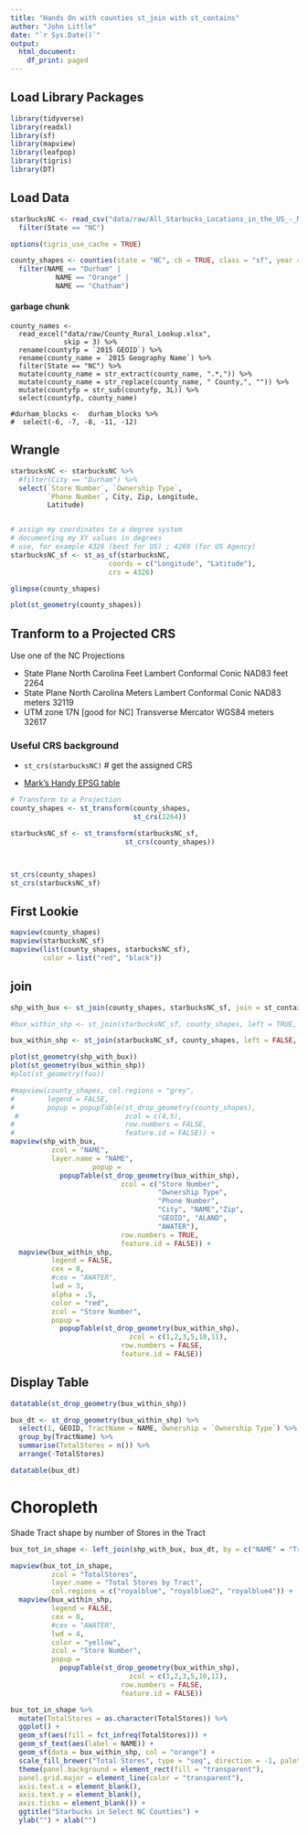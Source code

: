 ```yaml
---
title: "Hands On with counties st_join with st_contains"
author: "John Little"
date: "`r Sys.Date()`"
output:
  html_document:
    df_print: paged
---
```


## Load Library Packages

```r
library(tidyverse)
library(readxl)
library(sf)
library(mapview)
library(leafpop)
library(tigris)
library(DT)
```


## Load Data

```r
starbucksNC <- read_csv("data/raw/All_Starbucks_Locations_in_the_US_-_Map.csv") %>% 
  filter(State == "NC")

options(tigris_use_cache = TRUE)

county_shapes <- counties(state = "NC", cb = TRUE, class = "sf", year = 2014) %>% 
  filter(NAME == "Durham" | 
           NAME == "Orange" | 
           NAME == "Chatham")
```


#### garbage chunk

```
county_names <- 
  read_excel("data/raw/County_Rural_Lookup.xlsx", 
             skip = 3) %>% 
  rename(countyfp = `2015 GEOID`) %>% 
  rename(county_name = `2015 Geography Name`) %>% 
  filter(State == "NC") %>% 
  mutate(county_name = str_extract(county_name, ".*,")) %>%
  mutate(county_name = str_replace(county_name, " County,", "")) %>% 
  mutate(countyfp = str_sub(countyfp, 3L)) %>% 
  select(countyfp, county_name) 

#durham_blocks <-  durham_blocks %>%  
#  select(-6, -7, -8, -11, -12)
```


## Wrangle

```r
starbucksNC <- starbucksNC %>% 
  #filter(City == "Durham") %>% 
  select(`Store Number`, `Ownership Type`,
         `Phone Number`, City, Zip, Longitude,
         Latitude)


# assign my coordinates to a degree system
# documenting my XY values in degrees
# use, for example 4326 (best for US) ; 4269 (for US Agency)
starbucksNC_sf <- st_as_sf(starbucksNC,
                        coords = c("Longitude", "Latitude"),
                        crs = 4326)
```


```r
glimpse(county_shapes)
```



```r
plot(st_geometry(county_shapes))
```



## Tranform to a Projected CRS

Use one of the NC Projections

- State Plane North Carolina Feet	Lambert Conformal Conic	NAD83	feet	2264
- State Plane North Carolina Meters	Lambert Conformal Conic	NAD83	meters	32119
- UTM zone 17N [good for NC]	Transverse Mercator	WGS84	meters	32617

### Useful CRS background

- `st_crs(starbucksNC)`  # get the assigned CRS

- [Mark's Handy EPSG table](https://guides.library.duke.edu/r-geospatial/CRS#s-lib-ctab-21326020-2)




```r
# Transform to a Projection
county_shapes <- st_transform(county_shapes,
                              st_crs(2264))

starbucksNC_sf <- st_transform(starbucksNC_sf,
                            st_crs(county_shapes)) 



st_crs(county_shapes)
st_crs(starbucksNC_sf)

```

## First Lookie

```r
mapview(county_shapes)
mapview(starbucksNC_sf)
mapview(list(county_shapes, starbucksNC_sf),
        color = list("red", "black"))
```

## join

```r
shp_with_bux <- st_join(county_shapes, starbucksNC_sf, join = st_contains, left = FALSE)

#bux_within_shp <- st_join(starbucksNC_sf, county_shapes, left = TRUE, join = st_within)

bux_within_shp <- st_join(starbucksNC_sf, county_shapes, left = FALSE, join = st_within)

```


```r
plot(st_geometry(shp_with_bux))
plot(st_geometry(bux_within_shp))
#plot(st_geometry(foo))
```


```r
#mapview(county_shapes, col.regions = "grey",
#        legend = FALSE,
#        popup = popupTable(st_drop_geometry(county_shapes), 
 #                          zcol = c(4,5),
#                           row.numbers = FALSE,
#                           feature.id = FALSE)) +
mapview(shp_with_bux, 
          zcol = "NAME",
          layer.name = "NAME",
                    popup =
            popupTable(st_drop_geometry(bux_within_shp),
                           zcol = c("Store Number", 
                                    "Ownership Type", 
                                    "Phone Number", 
                                    "City", "NAME","Zip", 
                                    "GEOID", "ALAND",
                                    "AWATER"),
                           row.numbers = TRUE,
                           feature.id = FALSE)) +
  mapview(bux_within_shp,
          legend = FALSE,
          cex = 0,
          #cex = "AWATER",
          lwd = 3,
          alpha = .5,
          color = "red",
          zcol = "Store Number",
          popup =
            popupTable(st_drop_geometry(bux_within_shp),
                             zcol = c(1,2,3,5,10,11),
                           row.numbers = FALSE,
                           feature.id = FALSE))
```

## Display Table

```r
datatable(st_drop_geometry(bux_within_shp))
```


```r
bux_dt <- st_drop_geometry(bux_within_shp) %>% 
  select(1, GEOID, TractName = NAME, Ownership = `Ownership Type`) %>% 
  group_by(TractName) %>% 
  summarise(TotalStores = n()) %>% 
  arrange(-TotalStores) 

datatable(bux_dt)
```

# Choropleth 

Shade Tract shape by number of Stores in the Tract

```r
bux_tot_in_shape <- left_join(shp_with_bux, bux_dt, by = c("NAME" = "TractName"))

mapview(bux_tot_in_shape, 
          zcol = "TotalStores",
          layer.name = "Total Stores by Tract",
          col.regions = c("royalblue", "royalblue2", "royalblue4")) +
  mapview(bux_within_shp,
          legend = FALSE,
          cex = 0,
          #cex = "AWATER",
          lwd = 4,
          color = "yellow",
          zcol = "Store Number",
          popup =
            popupTable(st_drop_geometry(bux_within_shp),
                             zcol = c(1,2,3,5,10,11),
                           row.numbers = FALSE,
                           feature.id = FALSE))

```





```r
bux_tot_in_shape %>% 
  mutate(TotalStores = as.character(TotalStores)) %>%
  ggplot() +
  geom_sf(aes(fill = fct_infreq(TotalStores))) +
  geom_sf_text(aes(label = NAME)) +
  geom_sf(data = bux_within_shp, col = "orange") +
  scale_fill_brewer("Total Stores", type = "seq", direction = -1, palette = "Greens") +
  theme(panel.background = element_rect(fill = "transparent"),
  panel.grid.major = element_line(color = "transparent"),
  axis.text.x = element_blank(),
  axis.text.y = element_blank(),
  axis.ticks = element_blank()) +
  ggtitle("Starbucks in Select NC Counties") +
  ylab("") + xlab("")

```



